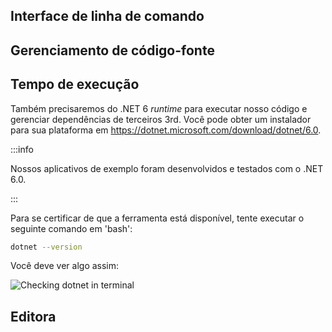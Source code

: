 
## Interface de linha de comando

<CliSetup />

## Gerenciamento de código-fonte

<GitSetup />

## Tempo de execução

Também precisaremos do .NET 6 _runtime_ para executar nosso código e gerenciar dependências de terceiros 3rd.
Você pode obter um instalador para sua plataforma em https://dotnet.microsoft.com/download/dotnet/6.0.



:::info

Nossos aplicativos de exemplo foram desenvolvidos e testados com o .NET 6.0.


:::



Para se certificar de que a ferramenta está disponível, tente executar o seguinte comando em 'bash':

```bash
dotnet --version
```

Você deve ver algo assim:

![Checking dotnet in terminal](dotnet.webp)

## Editora

<VSCodeSetup />

